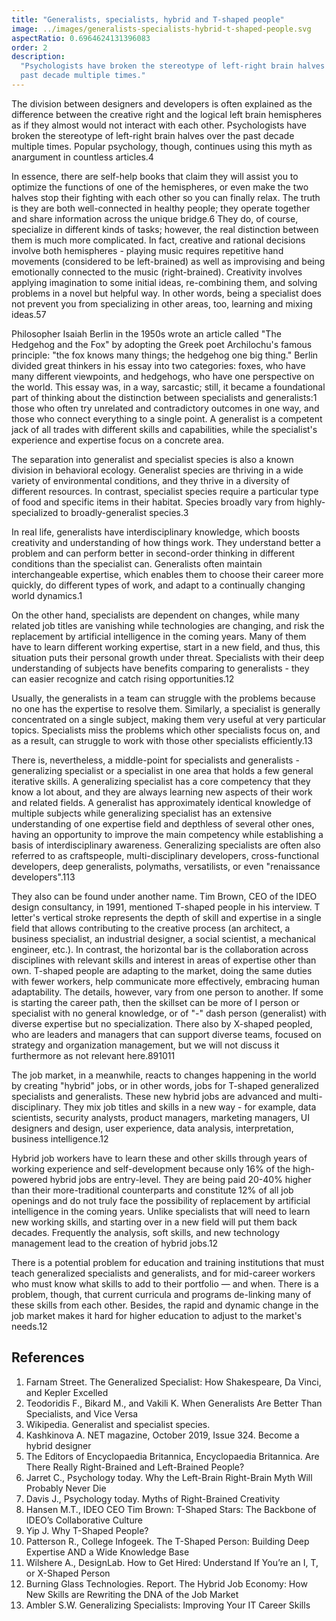```yaml
---
title: "Generalists, specialists, hybrid and T-shaped people"
image: ../images/generalists-specialists-hybrid-t-shaped-people.svg
aspectRatio: 0.6964624131396083
order: 2
description:
  "Psychologists have broken the stereotype of left-right brain halves over the
  past decade multiple times."
---
```


The division between designers and developers is often explained as the
difference between the creative right and the logical left brain hemispheres as
if they almost would not interact with each other. Psychologists have broken the
stereotype of left-right brain halves over the past decade multiple times.
Popular psychology, though, continues using this myth as anargument in countless
articles.<ref>4</ref>

In essence, there are self-help books that claim they will assist you to
optimize the functions of one of the hemispheres, or even make the two halves
stop their fighting with each other so you can finally relax. The truth is they
are both well-connected in healthy people; they operate together and share
information across the unique bridge.<ref>6</ref> They do, of course, specialize
in different kinds of tasks; however, the real distinction between them is much
more complicated. In fact, creative and rational decisions involve both
hemispheres - playing music requires repetitive hand movements (considered to be
left-brained) as well as improvising and being emotionally connected to the
music (right-brained). Creativity involves applying imagination to some initial
ideas, re-combining them, and solving problems in a novel but helpful way. In
other words, being a specialist does not prevent you from specializing in other
areas, too, learning and mixing ideas.<ref>5</ref><ref>7</ref>

Philosopher Isaiah Berlin in the 1950s wrote an article called "The Hedgehog and
the Fox" by adopting the Greek poet Archilochu's famous principle: "the fox
knows many things; the hedgehog one big thing." Berlin divided great thinkers in
his essay into two categories: foxes, who have many different viewpoints, and
hedgehogs, who have one perspective on the world. This essay was, in a way,
sarcastic; still, it became a foundational part of thinking about the
distinction between specialists and generalists:<ref>1</ref> those who often try
unrelated and contradictory outcomes in one way, and those who connect
everything to a single point. A generalist is a competent jack of all trades
with different skills and capabilities, while the specialist's experience and
expertise focus on a concrete area.

The separation into generalist and specialist species is also a known division
in behavioral ecology. Generalist species are thriving in a wide variety of
environmental conditions, and they thrive in a diversity of different resources.
In contrast, specialist species require a particular type of food and specific
items in their habitat. Species broadly vary from highly-specialized to
broadly-generalist species.<ref>3</ref>

In real life, generalists have interdisciplinary knowledge, which boosts
creativity and understanding of how things work. They understand better a
problem and can perform better in second-order thinking in different conditions
than the specialist can. Generalists often maintain interchangeable expertise,
which enables them to choose their career more quickly, do different types of
work, and adapt to a continually changing world dynamics.<ref>1</ref>

On the other hand, specialists are dependent on changes, while many related job
titles are vanishing while technologies are changing, and risk the replacement
by artificial intelligence in the coming years. Many of them have to learn
different working expertise, start in a new field, and thus, this situation puts
their personal growth under threat. Specialists with their deep understanding of
subjects have benefits comparing to generalists - they can easier recognize and
catch rising opportunities.<ref>1</ref><ref>2</ref>

Usually, the generalists in a team can struggle with the problems because no one
has the expertise to resolve them. Similarly, a specialist is generally
concentrated on a single subject, making them very useful at very particular
topics. Specialists miss the problems which other specialists focus on, and as a
result, can struggle to work with those other specialists
efficiently.<ref>13</ref>

There is, nevertheless, a middle-point for specialists and generalists -
generalizing specialist or a specialist in one area that holds a few general
iterative skills. A generalizing specialist has a core competency that they know
a lot about, and they are always learning new aspects of their work and related
fields. A generalist has approximately identical knowledge of multiple subjects
while generalizing specialist has an extensive understanding of one expertise
field and depthless of several other ones, having an opportunity to improve the
main competency while establishing a basis of interdisciplinary awareness.
Generalizing specialists are often also referred to as craftspeople,
multi-disciplinary developers, cross-functional developers, deep generalists,
polymaths, versatilists, or even "renaissance
developers".<ref>1</ref><ref>13</ref>

They also can be found under another name. Tim Brown, CEO of the IDEO design
consultancy, in 1991, mentioned T-shaped people in his interview. T letter's
vertical stroke represents the depth of skill and expertise in a single field
that allows contributing to the creative process (an architect, a business
specialist, an industrial designer, a social scientist, a mechanical engineer,
etc.). In contrast, the horizontal bar is the collaboration across disciplines
with relevant skills and interest in areas of expertise other than own. T-shaped
people are adapting to the market, doing the same duties with fewer workers,
help communicate more effectively, embracing human adaptability. The details,
however, vary from one person to another. If some is starting the career path,
then the skillset can be more of I person or specialist with no general
knowledge, or of "-" dash person (generalist) with diverse expertise but no
specialization. There also by X-shaped peopled, who are leaders and managers
that can support diverse teams, focused on strategy and organization management,
but we will not discuss it furthermore as not relevant
here.<ref>8</ref><ref>9</ref><ref>10</ref><ref>11</ref>

The job market, in a meanwhile, reacts to changes happening in the world by
creating "hybrid" jobs, or in other words, jobs for T-shaped generalized
specialists and generalists. These new hybrid jobs are advanced and
multi-disciplinary. They mix job titles and skills in a new way - for example,
data scientists, security analysts, product managers, marketing managers, UI
designers and design, user experience, data analysis, interpretation, business
intelligence.<ref>12</ref>

Hybrid job workers have to learn these and other skills through years of working
experience and self-development because only 16% of the high-powered hybrid jobs
are entry-level. They are being paid 20-40% higher than their more-traditional
counterparts and constitute 12% of all job openings and do not truly face the
possibility of replacement by artificial intelligence in the coming years.
Unlike specialists that will need to learn new working skills, and starting over
in a new field will put them back decades. Frequently the analysis, soft skills,
and new technology management lead to the creation of hybrid jobs.<ref>12</ref>

There is a potential problem for education and training institutions that must
teach generalized specialists and generalists, and for mid-career workers who
must know what skills to add to their portfolio — and when. There is a problem,
though, that current curricula and programs de-linking many of these skills from
each other. Besides, the rapid and dynamic change in the job market makes it
hard for higher education to adjust to the market's needs.<ref>12</ref>

## References

1. <refLink href="https://fs.blog/2017/11/generalized-specialist/">
     Farnam Street. The Generalized Specialist: How Shakespeare, Da Vinci, and
     Kepler Excelled
   </refLink>
2. <refLink href="https://hbr.org/2018/07/when-generalists-are-better-than-specialists-and-vice-versa">
     Teodoridis F., Bikard M., and Vakili K. When Generalists Are Better Than
     Specialists, and Vice Versa
   </refLink>
3. <refLink href="https://en.wikipedia.org/wiki/Generalist_and_specialist_species">
     Wikipedia. Generalist and specialist species.
   </refLink>
4. Kashkinova A. NET magazine, October 2019, Issue 324. Become a hybrid designer
5. <refLink href="https://www.britannica.com/story/are-there-really-right-brained-and-left-brained-people">
     The Editors of Encyclopaedia Britannica, Encyclopaedia Britannica. Are
     There Really Right-Brained and Left-Brained People?
   </refLink>
6. <refLink href="https://www.psychologytoday.com/us/blog/brain-myths/201206/why-the-left-brain-right-brain-myth-will-probably-never-die">
     Jarret C., Psychology today. Why the Left-Brain Right-Brain Myth Will
     Probably Never Die
   </refLink>
7. <refLink href="https://www.psychologytoday.com/us/blog/tracking-wonder/201203/myths-right-brained-creativity">
     Davis J., Psychology today. Myths of Right-Brained Creativity
   </refLink>
8. <refLink href="https://chiefexecutive.net/ideo-ceo-tim-brown-t-shaped-stars-the-backbone-of-ideoaes-collaborative-culture__trashed/">
     Hansen M.T., IDEO CEO Tim Brown: T-Shaped Stars: The Backbone of IDEO’s
     Collaborative Culture
   </refLink>
9. <refLink href="https://medium.com/@jchyip/why-t-shaped-people-e8706198e437">
     Yip J. Why T-Shaped People?
   </refLink>
10. <refLink href="https://collegeinfogeek.com/become-t-shaped-person/">
      Patterson R., College Infogeek. The T-Shaped Person: Building Deep
      Expertise AND a Wide Knowledge Base
    </refLink>
11. <refLink href="https://trydesignlab.com/blog/how-to-get-hired-understand-if-youre-an-i-t-or-x-s/">
      Wilshere A., DesignLab. How to Get Hired: Understand If You’re an I, T, or
      X-Shaped Person
    </refLink>
12. <refLink href="https://www.burning-glass.com/wp-content/uploads/hybrid_jobs_2019_final.pdf">
      Burning Glass Technologies. Report. The Hybrid Job Economy: How New Skills
      are Rewriting the DNA of the Job Market
    </refLink>
13. <refLink href="http://agilemodeling.com/essays/generalizingSpecialists.htm">
      Ambler S.W. Generalizing Specialists: Improving Your IT Career Skills
    </refLink>
